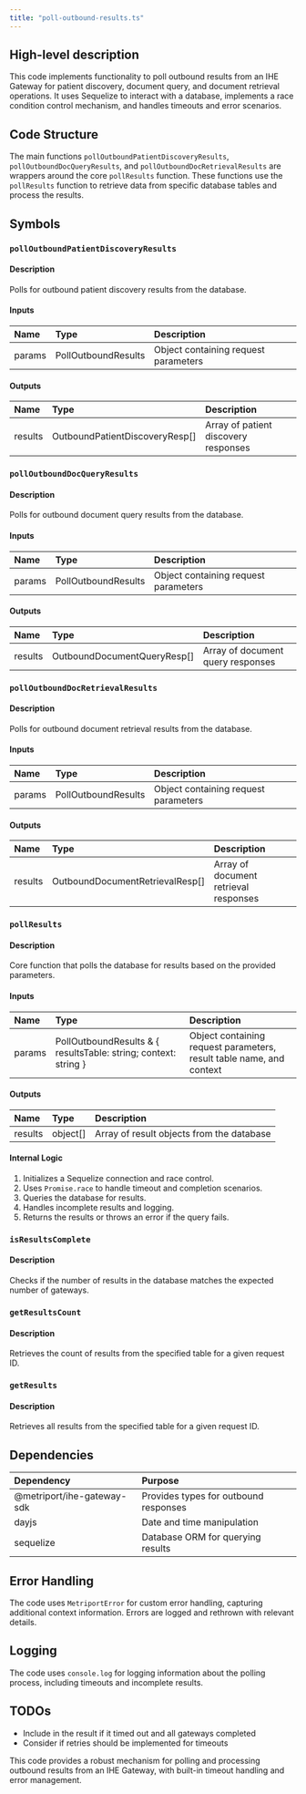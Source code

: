 ```yaml
---
title: "poll-outbound-results.ts"
---
```


## High-level description
This code implements functionality to poll outbound results from an IHE Gateway for patient discovery, document query, and document retrieval operations. It uses Sequelize to interact with a database, implements a race condition control mechanism, and handles timeouts and error scenarios.

## Code Structure
The main functions `pollOutboundPatientDiscoveryResults`, `pollOutboundDocQueryResults`, and `pollOutboundDocRetrievalResults` are wrappers around the core `pollResults` function. These functions use the `pollResults` function to retrieve data from specific database tables and process the results.

## Symbols

### `pollOutboundPatientDiscoveryResults`
#### Description
Polls for outbound patient discovery results from the database.

#### Inputs
| Name | Type | Description |
|:-----|:-----|:------------|
| params | PollOutboundResults | Object containing request parameters |

#### Outputs
| Name | Type | Description |
|:-----|:-----|:------------|
| results | OutboundPatientDiscoveryResp[] | Array of patient discovery responses |

### `pollOutboundDocQueryResults`
#### Description
Polls for outbound document query results from the database.

#### Inputs
| Name | Type | Description |
|:-----|:-----|:------------|
| params | PollOutboundResults | Object containing request parameters |

#### Outputs
| Name | Type | Description |
|:-----|:-----|:------------|
| results | OutboundDocumentQueryResp[] | Array of document query responses |

### `pollOutboundDocRetrievalResults`
#### Description
Polls for outbound document retrieval results from the database.

#### Inputs
| Name | Type | Description |
|:-----|:-----|:------------|
| params | PollOutboundResults | Object containing request parameters |

#### Outputs
| Name | Type | Description |
|:-----|:-----|:------------|
| results | OutboundDocumentRetrievalResp[] | Array of document retrieval responses |

### `pollResults`
#### Description
Core function that polls the database for results based on the provided parameters.

#### Inputs
| Name | Type | Description |
|:-----|:-----|:------------|
| params | PollOutboundResults & \{ resultsTable: string; context: string \} | Object containing request parameters, result table name, and context |

#### Outputs
| Name | Type | Description |
|:-----|:-----|:------------|
| results | object[] | Array of result objects from the database |

#### Internal Logic
1. Initializes a Sequelize connection and race control.
2. Uses `Promise.race` to handle timeout and completion scenarios.
3. Queries the database for results.
4. Handles incomplete results and logging.
5. Returns the results or throws an error if the query fails.

### `isResultsComplete`
#### Description
Checks if the number of results in the database matches the expected number of gateways.

### `getResultsCount`
#### Description
Retrieves the count of results from the specified table for a given request ID.

### `getResults`
#### Description
Retrieves all results from the specified table for a given request ID.

## Dependencies
| Dependency | Purpose |
|:-----------|:--------|
| @metriport/ihe-gateway-sdk | Provides types for outbound responses |
| dayjs | Date and time manipulation |
| sequelize | Database ORM for querying results |

## Error Handling
The code uses `MetriportError` for custom error handling, capturing additional context information. Errors are logged and rethrown with relevant details.

## Logging
The code uses `console.log` for logging information about the polling process, including timeouts and incomplete results.

## TODOs
- Include in the result if it timed out and all gateways completed
- Consider if retries should be implemented for timeouts

This code provides a robust mechanism for polling and processing outbound results from an IHE Gateway, with built-in timeout handling and error management.
